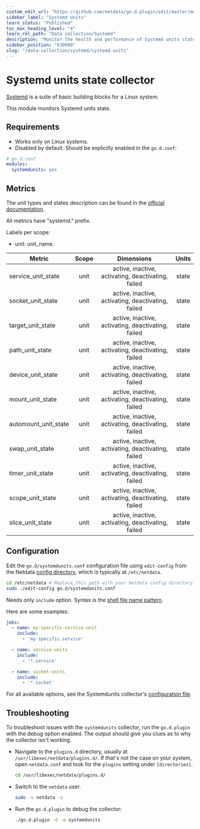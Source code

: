 ```yaml
---
custom_edit_url: "https://github.com/netdata/go.d.plugin/edit/master/modules/systemdunits/README.md"
sidebar_label: "Systemd Units"
learn_status: "Published"
toc_max_heading_level: "4"
learn_rel_path: "Data collection/Systemd"
description: "Monitor the health and performance of Systemd units states with zero configuration, per-second metric granularity, and interactive visualizations."
sidebar_position: "630000"
slug: "/data-collection/systemd/systemd-units"
---
```



# Systemd units state collector

[Systemd](https://www.freedesktop.org/wiki/Software/systemd/) is a suite of basic building blocks for a Linux system.

This module monitors Systemd units state.

## Requirements

- Works only on Linux systems.
- Disabled by default. Should be explicitly enabled in the `go.d.conf`:

```yaml
# go.d.conf
modules:
  systemdunits: yes
```

## Metrics

The unit types and states description can be found in
the [official documentation](https://www.freedesktop.org/software/systemd/man/systemd.html#Concepts).

All metrics have "systemd." prefix.

Labels per scope:

- unit: unit_name.

| Metric               | Scope |                     Dimensions                     | Units |
|----------------------|:-----:|:--------------------------------------------------:|:-----:|
| service_unit_state   | unit  | active, inactive, activating, deactivating, failed | state |
| socket_unit_state    | unit  | active, inactive, activating, deactivating, failed | state |
| target_unit_state    | unit  | active, inactive, activating, deactivating, failed | state |
| path_unit_state      | unit  | active, inactive, activating, deactivating, failed | state |
| device_unit_state    | unit  | active, inactive, activating, deactivating, failed | state |
| mount_unit_state     | unit  | active, inactive, activating, deactivating, failed | state |
| automount_unit_state | unit  | active, inactive, activating, deactivating, failed | state |
| swap_unit_state      | unit  | active, inactive, activating, deactivating, failed | state |
| timer_unit_state     | unit  | active, inactive, activating, deactivating, failed | state |
| scope_unit_state     | unit  | active, inactive, activating, deactivating, failed | state |
| slice_unit_state     | unit  | active, inactive, activating, deactivating, failed | state |

## Configuration

Edit the `go.d/systemdunits.conf` configuration file using `edit-config` from the
Netdata [config directory](/docs/typical-netdata-agent-configurations/configuration), which is typically at `/etc/netdata`.

```bash
cd /etc/netdata # Replace this path with your Netdata config directory
sudo ./edit-config go.d/systemdunits.conf
```

Needs only `include` option. Syntax is the [shell file name pattern](https://golang.org/pkg/path/filepath/#Match).

Here are some examples:

```yaml
jobs:
  - name: my-specific-service-unit
    include:
      - 'my-specific.service'

  - name: service-units
    include:
      - '*.service'

  - name: socket-units
    include:
      - '*.socket'
```

For all available options, see the Systemdunits
collector's [configuration file](https://github.com/netdata/go.d.plugin/blob/master/config/go.d/systemdunits.conf).

## Troubleshooting

To troubleshoot issues with the `systemdunits` collector, run the `go.d.plugin` with the debug option enabled. The
output should give you clues as to why the collector isn't working.

- Navigate to the `plugins.d` directory, usually at `/usr/libexec/netdata/plugins.d/`. If that's not the case on
  your system, open `netdata.conf` and look for the `plugins` setting under `[directories]`.

  ```bash
  cd /usr/libexec/netdata/plugins.d/
  ```

- Switch to the `netdata` user.

  ```bash
  sudo -u netdata -s
  ```

- Run the `go.d.plugin` to debug the collector:

  ```bash
  ./go.d.plugin -d -m systemdunits
  ```

